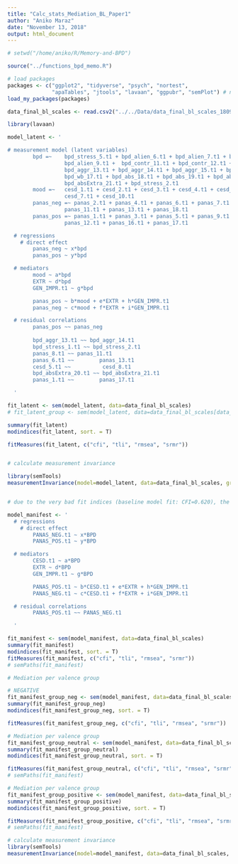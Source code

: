 ```yaml
---
title: "Calc_stats_Mediation_BL_Paper1"
author: "Aniko Maraz"
date: "November 13, 2018"
output: html_document
---
```


```r
# setwd("/home/aniko/R/Memory-and-BPD")

source("../functions_bpd_memo.R")

# load packages
packages <- c("ggplot2", "tidyverse", "psych", "nortest", 
              "apaTables", "jtools", "lavaan", "ggpubr", "semPlot") # note: semPlot (and dependencies) need a lot of memory to be installed!
load_my_packages(packages)

```

```r
data_final_bl_scales <- read.csv2("../../Data/data_final_bl_scales_180913.csv")

```



```r
library(lavaan)

model_latent <- '

# measurement model (latent variables)   
        bpd =~    bpd_stress_5.t1 + bpd_alien_6.t1 + bpd_alien_7.t1 + bpd_alien_8.t1 + 
                  bpd_alien_9.t1 +  bpd_contr_11.t1 + bpd_contr_12.t1 + 
                  bpd_aggr_13.t1 + bpd_aggr_14.t1 + bpd_aggr_15.t1 + bpd_wb_16.t1 + 
                  bpd_wb_17.t1 + bpd_abs_18.t1 + bpd_abs_19.t1 + bpd_absExtra_20.t1 +
                  bpd_absExtra_21.t1 + bpd_stress_2.t1
        mood =~   cesd_1.t1 + cesd_2.t1 + cesd_3.t1 + cesd_4.t1 + cesd_5.t1 + cesd_6.t1 + 
                  cesd_7.t1 + cesd_10.t1
        panas_neg =~ panas_2.t1 + panas_4.t1 + panas_6.t1 + panas_7.t1 + panas_8.t1 + 
                  panas_11.t1 + panas_13.t1 + panas_18.t1
        panas_pos =~ panas_1.t1 + panas_3.t1 + panas_5.t1 + panas_9.t1 + panas_10.t1 + 
                  panas_12.t1 + panas_16.t1 + panas_17.t1

  # regressions  
    # direct effect
        panas_neg ~ x*bpd
        panas_pos ~ y*bpd

  # mediators
        mood ~ a*bpd
        EXTR ~ d*bpd        
        GEN_IMPR.t1 ~ g*bpd

        panas_pos ~ b*mood + e*EXTR + h*GEN_IMPR.t1
        panas_neg ~ c*mood + f*EXTR + i*GEN_IMPR.t1

  # residual correlations
        panas_pos ~~ panas_neg
        
        bpd_aggr_13.t1 ~~ bpd_aggr_14.t1
        bpd_stress_1.t1 ~~ bpd_stress_2.t1
        panas_8.t1 ~~ panas_11.t1
        panas_6.t1 ~~        panas_13.t1
        cesd_5.t1 ~~          cesd_8.t1
        bpd_absExtra_20.t1 ~~ bpd_absExtra_21.t1
        panas_1.t1 ~~        panas_17.t1

  '

fit_latent <- sem(model_latent, data=data_final_bl_scales)
# fit_latent_group <- sem(model_latent, data=data_final_bl_scales[data_final_bl_scales$Group_affect == "negative", ])

summary(fit_latent)
modindices(fit_latent, sort. = T)

fitMeasures(fit_latent, c("cfi", "tli", "rmsea", "srmr"))


# calculate measurement invariance

library(semTools)
measurementInvariance(model=model_latent, data=data_final_bl_scales, group="Group_affect")


# due to the very bad fit indices (baseline model fit: CFI=0.620), the manifest model was chosen (see below)

```


```r

model_manifest <- '
  # regressions  
    # direct effect
        PANAS_NEG.t1 ~ x*BPD
        PANAS_POS.t1 ~ y*BPD

  # mediators
        CESD.t1 ~ a*BPD
        EXTR ~ d*BPD        
        GEN_IMPR.t1 ~ g*BPD

        PANAS_POS.t1 ~ b*CESD.t1 + e*EXTR + h*GEN_IMPR.t1
        PANAS_NEG.t1 ~ c*CESD.t1 + f*EXTR + i*GEN_IMPR.t1

  # residual correlations
        PANAS_POS.t1 ~~ PANAS_NEG.t1

  '

fit_manifest <- sem(model_manifest, data=data_final_bl_scales)
summary(fit_manifest)
modindices(fit_manifest, sort. = T)
fitMeasures(fit_manifest, c("cfi", "tli", "rmsea", "srmr"))
# semPaths(fit_manifest)

```

```r
# Mediation per valence group

# NEGATIVE
fit_manifest_group_neg <- sem(model_manifest, data=data_final_bl_scales[data_final_bl_scales$Group_affect == "negative", ])
summary(fit_manifest_group_neg)
modindices(fit_manifest_group_neg, sort. = T)

fitMeasures(fit_manifest_group_neg, c("cfi", "tli", "rmsea", "srmr"))

```

```r
# Mediation per valence group
fit_manifest_group_neutral <- sem(model_manifest, data=data_final_bl_scales[data_final_bl_scales$Group_affect == "neutral", ])
summary(fit_manifest_group_neutral)
modindices(fit_manifest_group_neutral, sort. = T)

fitMeasures(fit_manifest_group_neutral, c("cfi", "tli", "rmsea", "srmr"))
# semPaths(fit_manifest)
```

```r
# Mediation per valence group
fit_manifest_group_positive <- sem(model_manifest, data=data_final_bl_scales[data_final_bl_scales$Group_affect == "positive", ])
summary(fit_manifest_group_positive)
modindices(fit_manifest_group_positive, sort. = T)

fitMeasures(fit_manifest_group_positive, c("cfi", "tli", "rmsea", "srmr"))
# semPaths(fit_manifest)
```



```r

# calculate measurement invariance
library(semTools)
measurementInvariance(model=model_manifest, data=data_final_bl_scales, group="Group_affect")

```


